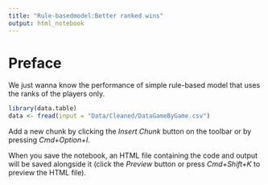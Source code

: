 ```yaml
---
title: "Rule-basedmodel:Better ranked wins"
output: html_notebook
---
```


# Preface

We just wanna know the performance of simple rule-based model that uses the ranks of the players only.

```r
library(data.table)
data <- fread(input = "Data/Cleaned/DataGameByGame.csv")
```

Add a new chunk by clicking the *Insert Chunk* button on the toolbar or by pressing *Cmd+Option+I*.

When you save the notebook, an HTML file containing the code and output will be saved alongside it (click the *Preview* button or press *Cmd+Shift+K* to preview the HTML file).
